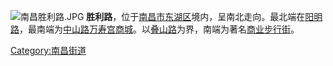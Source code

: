 {{otheruse|胜利路}}
{{Unreferenced|time=2021-11-25T01:59:14+00:00}}
[[File:南昌胜利路.JPG|thumb]]
'''胜利路'''，位于[[南昌市|南昌市]][[东湖区|东湖区]]境内，呈南北走向。最北端在[[阳明路|阳明路]]，最南端为[[中山路_(南昌)|中山路]][[万寿宫商城|万寿宫商城]]。以[[叠山路|叠山路]]为界，南端为著名[[商业|商业]][[步行街|步行街]]。

[[Category:南昌街道|Category:南昌街道]]